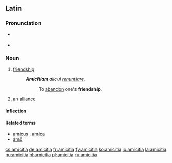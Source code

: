 ==Latin==

===Pronunciation===
* {{a|Classical}} {{IPA|/a.miːˈki.ti.a/|lang=la}}
* {{audio|la-cls-amicitia.ogg|Audio (Classical)}}

===Noun===
{{la-noun|amīcitia|amicitiae|amīcitiae|f|first}}

# [[friendship]]
#: '''''Amicitiam''' alicui [[renuntio|renuntiare]].''
#:: To [[abandon]] one's '''friendship'''.
# an [[alliance]]

====Inflection====
{{la-decl-1st|amiciti|amīciti}}

====Related terms====
* [[amicus]] {{m}}, [[amica]] {{f}}
* [[amo#Latin|amō]]

[[cs:amicitia]]
[[de:amicitia]]
[[fr:amicitia]]
[[fy:amicitia]]
[[ko:amicitia]]
[[io:amicitia]]
[[la:amicitia]]
[[hu:amicitia]]
[[nl:amicitia]]
[[pl:amicitia]]
[[ru:amicitia]]